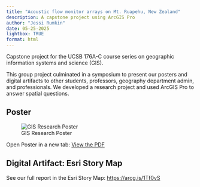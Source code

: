 ```yaml
---
title: "Acoustic flow monitor arrays on Mt. Ruapehu, New Zealand"
description: A capstone project using ArcGIS Pro
author: "Jessi Rumkin"
date: 05-25-2025
lightbox: TRUE
format: html
---
```


Capstone project for the UCSB 176A-C course series on geographic information systems and science (GIS).

This group project culminated in a symposium to present our posters and digital artifacts to other students, professors, geography department admin, and professionals. We developed a research project and used ArcGIS Pro to answer spatial questions.

## Poster

![GIS Research Poster](176C%20Poster.jpg)

Open Poster in a new tab:
[View the PDF](GIS-poster.pdf){target="_blank"}



## Digital Artifact: Esri Story Map

See our full report in the Esri Story Map: <https://arcg.is/1Tf0vS>
